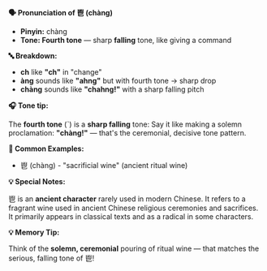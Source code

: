 **🗣️ Pronunciation of 鬯 (chàng)**

- **Pinyin:** chàng
- **Tone: Fourth tone** — sharp **falling** tone, like giving a command

**🔤 Breakdown:**

- **ch** like **"ch"** in "change"
- **àng** sounds like **"ahng"** but with fourth tone → sharp drop
- **chàng** sounds like **"chahng!"** with a sharp falling pitch

**🎧 Tone tip:**

The **fourth tone** (ˋ) is a **sharp falling** tone: Say it like making a solemn proclamation:
**"chàng!"** — that's the ceremonial, decisive tone pattern.

**📝 Common Examples:**

- 鬯 (chàng) - "sacrificial wine" (ancient ritual wine)

**💡 Special Notes:**

鬯 is an **ancient character** rarely used in modern Chinese. It refers to a fragrant wine used in
ancient Chinese religious ceremonies and sacrifices. It primarily appears in classical texts and as
a radical in some characters.

**💡 Memory Tip:**

Think of the **solemn, ceremonial** pouring of ritual wine — that matches the serious, falling tone
of 鬯!

